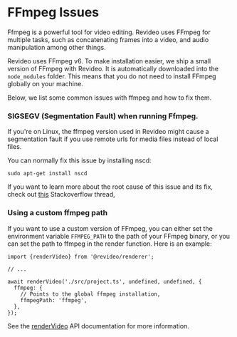 # FFmpeg Issues

Ffmpeg is a powerful tool for video editing. Revideo uses FFmpeg for multiple
tasks, such as concatenating frames into a video, and audio manipulation among
other things.

Revideo uses FFmpeg v6. To make installation easier, we ship a small version of
FFmpeg with Revideo. It is automatically downloaded into the `node_modules`
folder. This means that you do not need to install FFmpeg globally on your
machine.

Below, we list some common issues with ffmpeg and how to fix them.

### SIGSEGV (Segmentation Fault) when running Ffmpeg.

If you're on Linux, the ffmpeg version used in Revideo might cause a
segmentation fault if you use remote urls for media files instead of local
files.

You can normally fix this issue by installing nscd:

```
sudo apt-get install nscd
```

If you want to learn more about the root cause of this issue and its fix, check
out
[this](https://stackoverflow.com/questions/60528501/ffmpeg-segmentation-fault-with-network-stream-source)
Stackoverflow thread,

### Using a custom ffmpeg path

If you want to use a custom version of FFmpeg, you can either set the
environment variable `FFMPEG_PATH` to the path of your FFmpeg binary, or you can
set the path to ffmpeg in the render function. Here is an example:

```tsx
import {renderVideo} from '@revideo/renderer';

// ...

await renderVideo('./src/project.ts', undefined, undefined, {
  ffmpeg: {
    // Points to the global ffmpeg installation,
    ffmpegPath: 'ffmpeg',
  },
});
```

See the [renderVideo](/api/renderer/renderVideo) API documentation for more
information.
